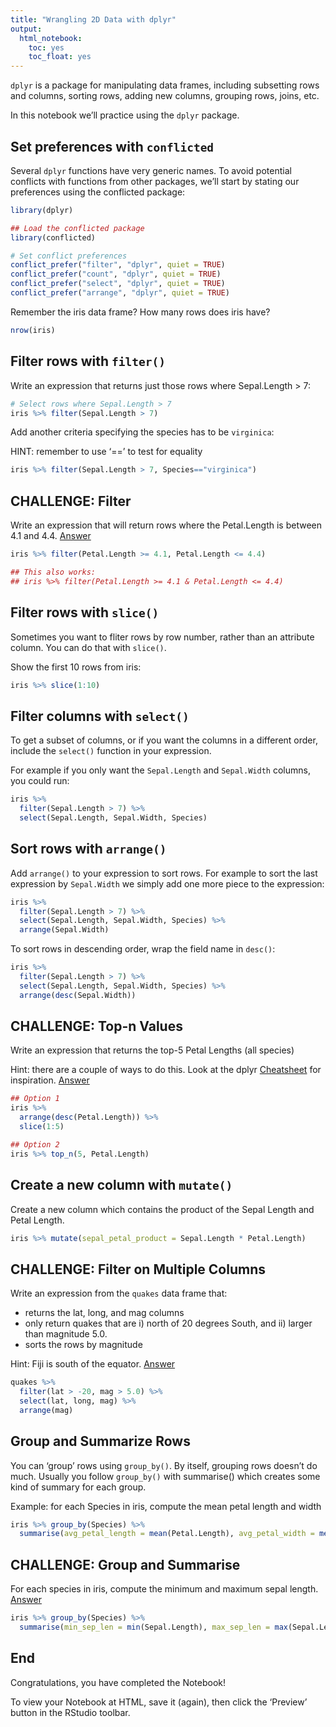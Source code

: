 ```yaml
---
title: "Wrangling 2D Data with dplyr"
output: 
  html_notebook:
    toc: yes
    toc_float: yes
---
```


`dplyr` is a package for manipulating data frames, including subsetting rows and columns, sorting rows, adding new columns, grouping rows, joins, etc.

In this notebook we'll practice using the `dplyr` package.

## Set preferences with `conflicted`

Several `dplyr` functions have very generic names. To avoid potential conflicts with functions from  other packages, we'll start by stating our preferences using the conflicted package:

```r
library(dplyr)

## Load the conflicted package
library(conflicted)

# Set conflict preferences
conflict_prefer("filter", "dplyr", quiet = TRUE)
conflict_prefer("count", "dplyr", quiet = TRUE)
conflict_prefer("select", "dplyr", quiet = TRUE)
conflict_prefer("arrange", "dplyr", quiet = TRUE)
```

Remember the iris data frame? How many rows does iris have? 

```r
nrow(iris)
```

## Filter rows with `filter()`

Write an expression that returns just those rows where Sepal.Length > 7:

```r
# Select rows where Sepal.Length > 7
iris %>% filter(Sepal.Length > 7)
```

Add another criteria specifying the species has to be `virginica`:

HINT: remember to use '==' to test for equality

```r
iris %>% filter(Sepal.Length > 7, Species=="virginica")
```

## CHALLENGE: Filter

Write an expression that will return rows where the Petal.Length is between 4.1 and 4.4. [Answer](https://bit.ly/3tNPVIH)

```r
iris %>% filter(Petal.Length >= 4.1, Petal.Length <= 4.4)

## This also works:
## iris %>% filter(Petal.Length >= 4.1 & Petal.Length <= 4.4)
```

## Filter rows with `slice()`

Sometimes you want to fliter rows by row number, rather than an attribute column. You can do that with `slice()`.

Show the first 10 rows from iris:

```r
iris %>% slice(1:10)
```

## Filter columns with `select()`

To get a subset of columns, or if you want the columns in a different order, include the `select()` function in your expression.

For example if you only want the `Sepal.Length` and `Sepal.Width` columns, you could run:

```r
iris %>% 
  filter(Sepal.Length > 7) %>% 
  select(Sepal.Length, Sepal.Width, Species)
```

## Sort rows with `arrange()`

Add `arrange()` to your expression to sort rows. For example to sort the last expression by `Sepal.Width` we simply add one more piece to the expression:

```r
iris %>% 
  filter(Sepal.Length > 7) %>% 
  select(Sepal.Length, Sepal.Width, Species) %>% 
  arrange(Sepal.Width)
```

To sort rows in descending order, wrap the field name in `desc()`:

```r
iris %>% 
  filter(Sepal.Length > 7) %>% 
  select(Sepal.Length, Sepal.Width, Species) %>% 
  arrange(desc(Sepal.Width))
```

## CHALLENGE: Top-n Values

Write an expression that returns the top-5 Petal Lengths (all species)

Hint: there are a couple of ways to do this. Look at the dplyr [Cheatsheet](https://github.com/rstudio/cheatsheets/raw/master/data-transformation.pdf) for inspiration. [Answer](https://bit.ly/3d9rVsS)

```r
## Option 1
iris %>% 
  arrange(desc(Petal.Length)) %>% 
  slice(1:5)

## Option 2
iris %>% top_n(5, Petal.Length)
```

## Create a new column with `mutate()`

Create a new column which contains the product of the Sepal Length and Petal Length. 

```r
iris %>% mutate(sepal_petal_product = Sepal.Length * Petal.Length)
```

## CHALLENGE: Filter on Multiple Columns

Write an expression from the `quakes` data frame that:

- returns the lat, long, and mag columns  
- only return quakes that are i) north of 20 degrees South, and ii) larger than magnitude 5.0. 
- sorts the rows by magnitude

Hint: Fiji is south of the equator. [Answer](https://bit.ly/3fdflLR)

```r
quakes %>% 
  filter(lat > -20, mag > 5.0) %>% 
  select(lat, long, mag) %>% 
  arrange(mag)
```

## Group and Summarize Rows

You can 'group' rows using `group_by()`. By itself, grouping rows doesn't do much. Usually you follow `group_by()` with summarise() which creates some kind of summary for each group.

Example: for each Species in iris, compute the mean petal length and width

```r
iris %>% group_by(Species) %>% 
  summarise(avg_petal_length = mean(Petal.Length), avg_petal_width = mean(Petal.Width))
```

## CHALLENGE: Group and Summarise

For each species in iris, compute the minimum and maximum sepal length. [Answer](https://bit.ly/2UthlaT)

```r
iris %>% group_by(Species) %>% 
  summarise(min_sep_len = min(Sepal.Length), max_sep_len = max(Sepal.Length))
```

## End

Congratulations, you have completed the Notebook! 

To view your Notebook at HTML, save it (again), then click the 'Preview' button in the RStudio toolbar.


